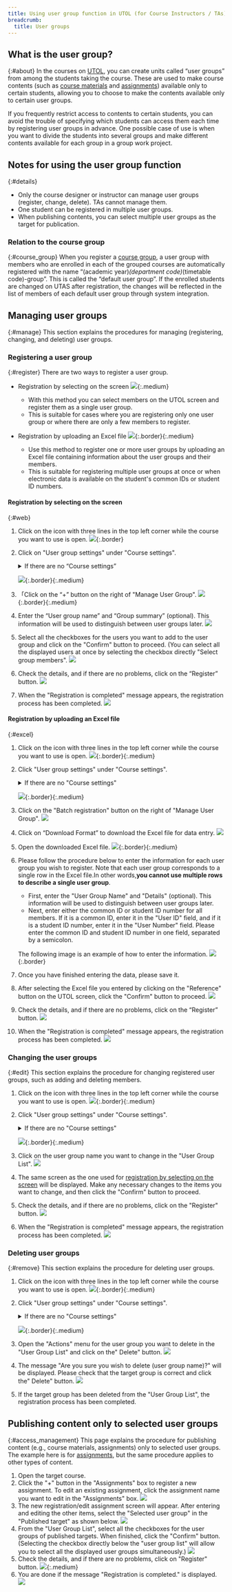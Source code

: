 ```yaml
---
title: Using user group function in UTOL (for Course Instructors / TAs)
breadcrumb:
  title: User groups
---
```


## What is the user group?
{:#about}
In the courses on [UTOL](/utol/), you can create units called “user groups” from among the students taking the course. These are used to make course contents (such as [course materials](/utol/lecturers/materials/) and [assignments](../../assignments/)) available only to certain students, allowing you to choose to make the contents available only to certain user groups.

If you frequently restrict access to contents to certain students, you can avoid the trouble of specifying which students can access them each time by registering user groups in advance. One possible case of use is when you want to divide the students into several groups and make different contents available for each group in a group work project.

## Notes for using the user group function
{:#details}
- Only the course designer or instructor can manage user groups (register, change, delete). TAs cannot manage them.
- One student can be registered in multiple user groups.
- When publishing contents, you can select multiple user groups as the target for publication.

### Relation to the course group
{:#course_group}
When you register a [course group](/utol/lecturers/settings/course_group/), a user group with members who are enrolled in each of the grouped courses are automatically registered with the name “(academic year)_(department code)_(timetable code)-group”. This is called the “default user group”. If the enrolled students are changed on UTAS after registration, the changes will be reflected in the list of members of each default user group through system integration.

## Managing user groups
{:#manage}
This section explains the procedures for managing (registering, changing, and deleting) user groups.

### Registering a user group
{:#register}
There are two ways to register a user group.

- Registration by selecting on the screen
![](register_web.png){:.medium}
    - With this method you can select members on the UTOL screen and register them as a single user group.
    - This is suitable for cases where you are registering only one user group or where there are only a few members to register.

- Registration by uploading an Excel file
![](register_excel.png){:.border}{:.medium}
    - Use this method to register one or more user groups by uploading an Excel file containing information about the user groups and their members.
    - This is suitable for registering multiple user groups at once or when electronic data is available on the student's common IDs or student ID numbers.

#### Registration by selecting on the screen
{:#web}
1. Click on the icon with three lines in the top left corner while the course you want to use is open.
![](sidebar.png){:.border}
1. Click on "User group settings" under "Course settings".
    <details>
    <summary>If there are no “Course settings”</summary>
        You may not have <a href=#details>the authority required to manage user groups</a>. If you consider it necessary, please consult the course instructor about <a href=/utol/lecturers/settings/course_participants/>granting the authority</a>.
    </details>

    ![](sidebar_ug.png){:.border}{:.medium}
1. 「Click on the “+” button on the right of "Manage User Group".
![](ug_manage_plus.png){:.border}{:.medium}
1. Enter the “User group name” and “Group summary” (optional). This information will be used to distinguish between user groups later.
![](label.png)
1. Select all the checkboxes for the users you want to add to the user group and click on the "Confirm" button to proceed. (You can select all the displayed users at once by selecting the checkbox directly "Select group members".
![](checkboxes.png)
1. Check the details, and if there are no problems, click on the “Register” button.
![](confirm.png)
1. When the "Registration is completed" message appears, the registration process has been completed.
![](finished.png)

#### Registration by uploading an Excel file
{:#excel}
1. Click on the icon with three lines in the top left corner while the course you want to use is open.
![](sidebar.png){:.border}{:.medium}
1. Click "User group settings" under "Course settings".
    <details>
    <summary>If there are no "Course settings"</summary>
        You may not have <a href=#details>the authority required to manage user groups</a>. If you consider it necessary, please consult the course instructor about <a href=/utol/lecturers/settings/course_participants/>granting the authority</a>.
    </details>

    ![](sidebar_ug.png){:.border}{:.medium}
1. Click on the "Batch registration" button on the right of "Manage User Group".
![](ug_manage_whole.png)
1. Click on “Download Format” to download the Excel file for data entry.
![](format_download.png)
1. Open the downloaded Excel file.
![](register_excel.png){:.border}{:.medium}
1. Please follow the procedure below to enter the information for each user group you wish to register. Note that each user group corresponds to a single row in the Excel file.In other words,**you cannot use multiple rows to describe a single user group**.
    - First, enter the "User Group Name" and "Details" (optional). This information will be used to distinguish between user groups later.
    - Next, enter either the common ID or student ID number for all members. If it is a common ID, enter it in the "User ID" field, and if it is a student ID number, enter it in the "User Number" field. Please enter the common ID and student ID number in one field, separated by a semicolon.
  
    The following image is an example of how to enter the information.
![](sample.png){:.border}
1. Once you have finished entering the data, please save it.
1. After selecting the Excel file you entered by clicking on the "Reference" button on the UTOL screen, click the "Confirm" button to proceed.
![](browse.png)
1. Check the details, and if there are no problems, click on the “Register” button.
![](confirm_excel.png)
1. When the "Registration is completed" message appears, the registration process has been completed.
![](finished.png)

### Changing the user groups
{:#edit}
This section explains the procedure for changing registered user groups, such as adding and deleting members.
1. Click on the icon with three lines in the top left corner while the course you want to use is open.
![](sidebar.png){:.border}{:.medium}
1. Click "User group settings" under "Course settings".
    <details>
    <summary>If there are no "Course settings"</summary>
         You may not have <a href=#details>the authority required to change registered user groups</a>. If you consider it necessary, please consult the course instructor about <a href=/utol/lecturers/settings/course_participants/>granting the authority</a>.
    </details>

    ![](sidebar_ug.png){:.border}{:.medium}
1. Click on the user group name you want to change in the "User Group List".
![](fix.png)
1. The same screen as the one used for [registration by selecting on the screen](#web) will be displayed. Make any necessary changes to the items you want to change, and then click the "Confirm" button to proceed.
1. Check the details, and if there are no problems, click on the "Register" button.
![](confirm.png)
1. When the "Registration is completed" message appears, the registration process has been completed.
![](finished.png)

### Deleting user groups
{:#remove}
This section explains the procedure for deleting user groups.
1. Click on the icon with three lines in the top left corner while the course you want to use is open.
![](sidebar.png){:.border}{:.medium}
1. Click "User group settings" under "Course settings".
    <details>
    <summary>If there are no "Course settings"</summary>
         You may not have <a href=#details>the authority required to delete user groups</a>. If you consider it necessary, please consult the course instructor about <a href=/utol/lecturers/settings/course_participants/>granting the authority</a>.
    </details>

    ![](sidebar_ug.png){:.border}{:.medium}
1. Open the "Actions" menu for the user group you want to delete in the "User Group List" and click on the" Delete" button.
![](del.png)
1. The message "Are you sure you wish to delete (user group name)?" will be displayed. Please check that the target group is correct and click the" Delete" button.
![](confirm_del.png)
1. If the target group has been deleted from the "User Group List",  the registration process has been completed.

## Publishing content only to selected user groups
{:#access_management}
This page explains the procedure for publishing content (e.g., course materials, assignments) only to selected user groups. The example here is for [assignments](/utol/lecturers/assignments/), but the same procedure applies to other types of content.
1. Open the target course.
1. Click the "+" button in the "Assignments" box to register a new assignment. To edit an existing assignment, click the assignment name you want to edit in the "Assignments" box.
![](assignments.png)
1. The new registration/edit assignment screen will appear. After entering and editing the other items, select the "Selected user group" in the "Published target" as shown below.
![](selected_ug.png)
1. From the "User Group List", select all the checkboxes for the user groups of published targets. When finished, click the "Confirm" button. (Selecting the checkbox directly below the "user group list" will allow you to select all the displayed user groups simultaneously.)
![](assignments_ug_checkboxes.png)
1. Check the details, and if there are no problems, click on "Register" button.
![](confirm_assignments.png){:.medium}
1. You are done if the message "Registration is completed." is displayed.
![](finished.png)
